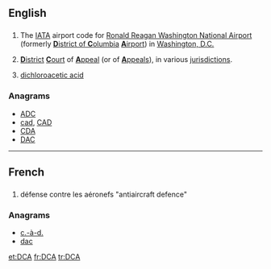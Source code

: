 ==English==

==={{initialism-old|en}}===
{{wikipedia}}
{{head|en}}
# The [[IATA]] airport code for [[w:Ronald Reagan Washington National Airport|Ronald Reagan Washington National Airport]] (formerly [[District of Columbia|'''D'''istrict of '''C'''olumbia]] [[airport|'''A'''irport]]) in [[Washington, D.C.]]
# {{context|legal|lang=en}} [[district|'''D'''istrict]] [[court|'''C'''ourt]] of [[appeal|'''A'''ppeal]] (or of [[appeals|'''A'''ppeals]]), in various [[jurisdiction]]s.
# {{context|organic chemistry|lang=en}} [[dichloroacetic acid]]

===Anagrams===
* [[ADC#English|ADC]]
* [[cad#English|cad]], [[CAD#English|CAD]]
* [[CDA#English|CDA]]
* [[DAC#English|DAC]]

----

==French==

==={{initialism-old|fr}}===
{{head|fr}}
# défense contre les aéronefs "antiaircraft defence"

===Anagrams===
* [[c.-à-d.#French|c.-à-d.]]
* [[dac#French|dac]]

[[et:DCA]]
[[fr:DCA]]
[[tr:DCA]]